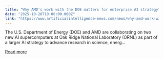```yaml
---
title: "Why AMD’s work with the DOE matters for enterprise AI strategy"
date: "2025-10-28T10:00:00.000Z"
link: "https://www.artificialintelligence-news.com/news/why-amd-work-with-the-doe-matters-for-enterprise-ai-strategy/"
---
```


The U.S. Department of Energy (DOE) and AMD are collaborating on two new AI supercomputers at Oak Ridge National Laboratory (ORNL) as part of a larger AI strategy to advance research in science, energ...

[Read more](https://www.artificialintelligence-news.com/news/why-amd-work-with-the-doe-matters-for-enterprise-ai-strategy/)
